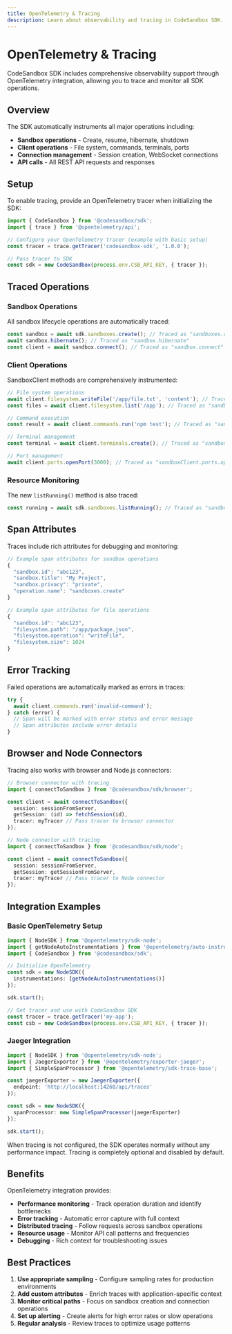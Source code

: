 ```yaml
---
title: OpenTelemetry & Tracing
description: Learn about observability and tracing in CodeSandbox SDK.
---
```



# OpenTelemetry & Tracing

CodeSandbox SDK includes comprehensive observability support through OpenTelemetry integration, allowing you to trace and monitor all SDK operations.

## Overview

The SDK automatically instruments all major operations including:

- **Sandbox operations** - Create, resume, hibernate, shutdown
- **Client operations** - File system, commands, terminals, ports
- **Connection management** - Session creation, WebSocket connections
- **API calls** - All REST API requests and responses

## Setup

To enable tracing, provide an OpenTelemetry tracer when initializing the SDK:

```ts
import { CodeSandbox } from '@codesandbox/sdk';
import { trace } from '@opentelemetry/api';

// Configure your OpenTelemetry tracer (example with basic setup)
const tracer = trace.getTracer('codesandbox-sdk', '1.0.0');

// Pass tracer to SDK
const sdk = new CodeSandbox(process.env.CSB_API_KEY, { tracer });
```

## Traced Operations

### Sandbox Operations

All sandbox lifecycle operations are automatically traced:

```ts
const sandbox = await sdk.sandboxes.create(); // Traced as "sandboxes.create"
await sandbox.hibernate(); // Traced as "sandbox.hibernate"
const client = await sandbox.connect(); // Traced as "sandbox.connect"
```

### Client Operations

SandboxClient methods are comprehensively instrumented:

```ts
// File system operations
await client.filesystem.writeFile('/app/file.txt', 'content'); // Traced as "sandboxClient.filesystem.writeFile"
const files = await client.filesystem.list('/app'); // Traced as "sandboxClient.filesystem.list"

// Command execution  
const result = await client.commands.run('npm test'); // Traced as "sandboxClient.commands.run"

// Terminal management
const terminal = await client.terminals.create(); // Traced as "sandboxClient.terminals.create"

// Port management
await client.ports.openPort(3000); // Traced as "sandboxClient.ports.openPort"
```

### Resource Monitoring

The new `listRunning()` method is also traced:

```ts
const running = await sdk.sandboxes.listRunning(); // Traced as "sandboxes.listRunning"
```

## Span Attributes

Traces include rich attributes for debugging and monitoring:

```ts
// Example span attributes for sandbox operations
{
  "sandbox.id": "abc123",
  "sandbox.title": "My Project",
  "sandbox.privacy": "private",
  "operation.name": "sandboxes.create"
}

// Example span attributes for file operations
{
  "sandbox.id": "abc123", 
  "filesystem.path": "/app/package.json",
  "filesystem.operation": "writeFile",
  "filesystem.size": 1024
}
```

## Error Tracking

Failed operations are automatically marked as errors in traces:

```ts
try {
  await client.commands.run('invalid-command');
} catch (error) {
  // Span will be marked with error status and error message
  // Span attributes include error details
}
```

## Browser and Node Connectors

Tracing also works with browser and Node.js connectors:

```ts
// Browser connector with tracing
import { connectToSandbox } from '@codesandbox/sdk/browser';

const client = await connectToSandbox({
  session: sessionFromServer,
  getSession: (id) => fetchSession(id),
  tracer: myTracer // Pass tracer to browser connector
});

// Node connector with tracing  
import { connectToSandbox } from '@codesandbox/sdk/node';

const client = await connectToSandbox({
  session: sessionFromServer,
  getSession: getSessionFromServer,
  tracer: myTracer // Pass tracer to Node connector
});
```

## Integration Examples

### Basic OpenTelemetry Setup

```ts
import { NodeSDK } from '@opentelemetry/sdk-node';
import { getNodeAutoInstrumentations } from '@opentelemetry/auto-instrumentations-node';
import { CodeSandbox } from '@codesandbox/sdk';

// Initialize OpenTelemetry
const sdk = new NodeSDK({
  instrumentations: [getNodeAutoInstrumentations()]
});

sdk.start();

// Get tracer and use with CodeSandbox SDK
const tracer = trace.getTracer('my-app');
const csb = new CodeSandbox(process.env.CSB_API_KEY, { tracer });
```

### Jaeger Integration

```ts
import { NodeSDK } from '@opentelemetry/sdk-node';
import { JaegerExporter } from '@opentelemetry/exporter-jaeger';
import { SimpleSpanProcessor } from '@opentelemetry/sdk-trace-base';

const jaegerExporter = new JaegerExporter({
  endpoint: 'http://localhost:14268/api/traces'
});

const sdk = new NodeSDK({
  spanProcessor: new SimpleSpanProcessor(jaegerExporter)
});

sdk.start();
```

<Callout>
When tracing is not configured, the SDK operates normally without any performance impact. Tracing is completely optional and disabled by default.
</Callout>

## Benefits

OpenTelemetry integration provides:

- **Performance monitoring** - Track operation duration and identify bottlenecks
- **Error tracking** - Automatic error capture with full context
- **Distributed tracing** - Follow requests across sandbox operations
- **Resource usage** - Monitor API call patterns and frequencies
- **Debugging** - Rich context for troubleshooting issues

## Best Practices

1. **Use appropriate sampling** - Configure sampling rates for production environments
2. **Add custom attributes** - Enrich traces with application-specific context
3. **Monitor critical paths** - Focus on sandbox creation and connection operations
4. **Set up alerting** - Create alerts for high error rates or slow operations
5. **Regular analysis** - Review traces to optimize usage patterns
